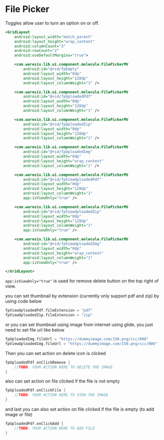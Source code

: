 

# File Picker
Toggles allow user to turn an option on or off.

<div style={{backgroundColor: 'white', borderRadius: 16, padding: 32, marginBottom: 24}}>
   <FilePickerImage />
</div>

```xml
<GridLayout
    android:layout_width="match_parent"
    android:layout_height="wrap_content"
    android:columnCount="3"
    android:rowCount="2"
    android:useDefaultMargins="true">

    <com.waresix.lib.ui.component.molecule.FilePickerMV
        android:id="@+id/fpEmpty"
        android:layout_width="0dp"
        android:layout_height="128dp"
        android:layout_columnWeight="1" />

    <com.waresix.lib.ui.component.molecule.FilePickerMV
        android:id="@+id/fpUploadedPdf"
        android:layout_width="0dp"
        android:layout_height="128dp"
        android:layout_columnWeight="1" />

    <com.waresix.lib.ui.component.molecule.FilePickerMV
        android:id="@+id/fpUploadedZip"
        android:layout_width="0dp"
        android:layout_height="128dp"
        android:layout_columnWeight="1" />

    <com.waresix.lib.ui.component.molecule.FilePickerMV
        android:id="@+id/fpUploadedImg"
        android:layout_width="0dp"
        android:layout_height="wrap_content"
        android:layout_columnWeight="1" />

    <com.waresix.lib.ui.component.molecule.FilePickerMV
        android:id="@+id/fpViewUploadedPdf"
        android:layout_width="0dp"
        android:layout_height="128dp"
        android:layout_columnWeight="1"
        app:isViewOnly="true" />

    <com.waresix.lib.ui.component.molecule.FilePickerMV
        android:id="@+id/fpViewUploadedZip"
        android:layout_width="0dp"
        android:layout_height="128dp"
        android:layout_columnWeight="1"
        app:isViewOnly="true" />

    <com.waresix.lib.ui.component.molecule.FilePickerMV
        android:id="@+id/fpViewUploadedImg"
        android:layout_width="0dp"
        android:layout_height="wrap_content"
        android:layout_columnWeight="1"
        app:isViewOnly="true" />

</GridLayout>
```
`app:isViewOnly="true"` is used for remove delete button on the top right of view.

you can set thumbnail by extension (currently only support pdf and zip) by using code below

```kotlin
fpViewUploadedPdf.fileExtension = "pdf"
fpViewUploadedZip.fileExtension = "zip"
```

or you can set thumbnail using image from internet using glide, you just need to set file url like below

```kotlin
fpUploadedImg.fileUrl = "https://dummyimage.com/150.png/ccc/000"
fpViewUploadedImg.fileUrl = "https://dummyimage.com/150.png/ccc/000"
```

Then you can set action on delete icon is clicked
```kotlin
fpUploadedPdf.onClickRemove { 
    //TODO: YOUR ACTION HERE TO DELETE THE IMAGE 
}
```
also can set action on file clicked if the file is not empty
```kotlin
fpUploadedPdf.onClickFile { 
    //TODO: YOUR ACTION HERE TO VIEW THE IMAGE 
}
```
and last you can also set action on file clicked if the file is empty (to add image or file)
```kotlin
fpUploadedPdf.onClickAdd { 
    //TODO: YOUR ACTION HERE TO ADD FILE 
}
```